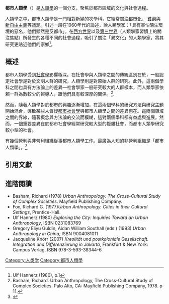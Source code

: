 {{NoteTA
|zh-cn:城市; zh-hk:城市; zh-tw:都市;
}}
{{人类学|social/cultural}}
'''都市人類學'''（{{lang-en|Urban anthropology}}）是[[人類學|人類學]]的一個分支，聚焦於都市區域的文化與社會過程。

人類學之中，都市人類學是一門相對新穎的次學科，它經常關注[[都市化|都市化]]、 [[貧窮|貧窮]]與[[新自由主義|新自由主義]]等議題。{{Link-en|烏爾夫·翰納茲|Ulf Hannerz}}引述一段在1960年代的論述，說人類學家：「具有害怕陌生環境的惡名，他們顯然是反都市」。在[[西方世界|西方世界]]以及[[第三世界|第三世界]]（人類學家習慣上的關注焦點）所發生的各種不同的社會過程，吸引了關注「異文化」的人類學家，將其研究更貼近他們的家鄉<ref>Ulf Hannerz (1980), p.1</ref>。

==概述==
都市人類學受到[[社會學|社會學]]影響極深。在社會學與人類學之間的傳統區別在於，一般認定社會學是對於文明人群的研究，人類學則是對原始人群的研究。此外，這兩個學科之間也具有方法論上的差異—社會學家一般研究較大的人群樣本，而人類學家依賴一群為數較少的報導人，跟他們具有較深厚的關係。<ref>Basham, Richard. Urban Anthropology, The Cross-Cultural Study of Complex Societies. Palo Alto, CA: Mayfield Publishing Company, 1978. p 11.</ref>.

然而，隨著人類學對於都市的興趣逐漸增加，在這兩個學科的研究方法與研究主題開始混合，導致某些人質疑[[都市社會學|都市社會學]]與都市人類學之間的差異何在。這兩個領域之間的界線，隨著概念與方法論的交流而模糊，這對兩個學科都有益處與進展。然而，一個重要差異在於都市社會學經常研究較大型的複雜社會，而都市人類學研究較小型的社會。 

有幾個營利與非營利組織從事都市人類學工作。最廣為人知的非營利組織是「都市人類學」。<ref>{{Cite web |url=http://www.urban-anthropology.org/ |title=存档副本 |accessdate=2010-10-20 |archive-date=2020-01-20 |archive-url=https://web.archive.org/web/20200120033237/http://www.urban-anthropology.org/ |dead-url=no }}</ref> 

==引用文獻==
{{Reflist}}

==進階閱讀==
*Basham, Richard (1978) ''Urban Anthropology. The Cross-Cultural Study of Complex Societies''.  Mayfield Publishing Company.
*Fox, Richard G. (1977)''Urban Anthropology. Cities in their Cultural Settings'', Prentice-Hall.
*Ulf Hannerz (1980) ''Exploring the City: Inquiries Toward an Urban Anthropology'', ISBN 0231083769
*Gregory Eliyu Guldin, Aidan William Southall (eds.) (1993) ''Urban Anthropology in China'', ISBN 9004081011
*Jacqueline Knörr (2007) ''Kreolität und postkoloniale Gesellschaft. Integration und Differenzierung in Jakarta'', Frankfurt & New York: Campus Verlag, ISBN 978-3-593-38344-6

{{城市与区域规划}}

[[Category:人类学|Category:人类学]]
[[Category:都市人類學|Category:都市人類學]]